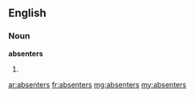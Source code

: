 ==English==

===Noun===
'''absenters'''

# {{plural of|[[absenter]]}}

[[ar:absenters]]
[[fr:absenters]]
[[mg:absenters]]
[[my:absenters]]